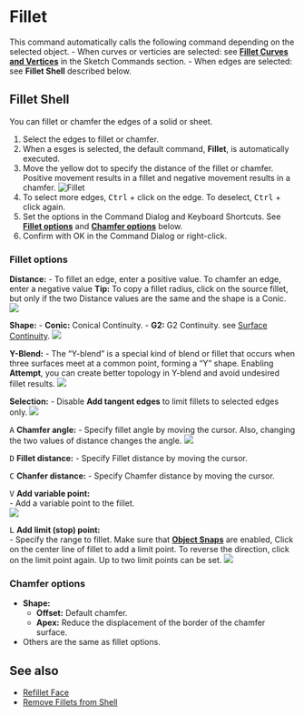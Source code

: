 
# Fillet

<Reference shortcut="B" command="Fillet" button="" />

This command automatically calls the following command depending on the selected object.
    - When curves or verticies are selected: see [**Fillet Curves and Vertices**](../sketch/fillet) in the Sketch Commands section.
    - When edges are selected: see **Fillet Shell** described below.

## Fillet Shell

You can fillet or chamfer the edges of a solid or sheet.

1. Select the edges to fillet or chamfer.
2. When a esges is selected, the default command, **Fillet**, is automatically executed.
3. Move the yellow dot to specify the distance of the fillet or chamfer. Positive movement results in a fillet and negative movement results in a chamfer.
    ![Fillet](/img/fillet-solid-0.gif)
4. To select more edges, <kbd>Ctrl</kbd> + click on the edge. To deselect, <kbd>Ctrl</kbd> + click again.
5. Set the options in the Command Dialog and Keyboard Shortcuts. See [**Fillet options**](#fillet-options) and [**Chamfer options**](#chamfer-options) below.
6. Confirm with OK in the Command Dialog or right-click.

### Fillet options
**Distance:** 
    - To fillet an edge, enter a positive value. To chamfer an edge, enter a negative value
<Callout type="info" emoji="💡">
    **Tip:**
    To copy a fillet radius, click on the source fillet, but only if the two Distance values are the same and the shape is a Conic.
![](/img/fillet-solid-copyfillet.gif)
</Callout>

**Shape:**
    - **Conic:** Conical Continuity.
    - **G2:** G2 Continuity. see [Surface Continuity](../cad-essentials/continuity-curve-and-surface).
    ![](/img/fillet-solid.gif)

**Y-Blend:** 
    - The “Y-blend” is a special kind of blend or fillet that occurs when three surfaces meet at a common point, forming a “Y” shape. Enabling **Attempt**, you can create better topology  in Y-blend and avoid undesired fillet results.
    ![](/img/fillet-solid-yblend.gif)

**Selection:** 
    - Disable **Add tangent edges** to limit fillets to selected edges only.
    ![](/img/fillet-sold-selection.gif)

<kbd>A</kbd> **Chamfer angle:** 
    - Specify fillet angle by moving the cursor.
<Callout type="info" emoji="💡">
    Also, changing the two values of distance changes the angle.
    ![](/img/fillet-solid-two-value.gif)
</Callout>

<kbd>D</kbd> **Fillet distance:** 
    - Specify Fillet distance by moving the cursor.<br />

<kbd>C</kbd> **Chanfer distance:** 
    - Specify Chamfer distance by moving the cursor.<br />

<kbd>V</kbd> **Add variable point:** <br />
    - Add a variable point to the fillet.<br />
    ![](/img/fillet-solid-variable.gif)

<kbd>L</kbd> **Add limit (stop) point:** <br />
    - Specify the range to fillet. Make sure that [**Object Snaps**](../3d-viewport/grid-and-snap#object-snap) are enabled, Click on the center line of fillet to add a limit point. To reverse the direction, click on the limit point again. Up to two limit points can be set.
    ![](/img/fillet-solid-limit.gif)

### Chamfer options
- **Shape:**
    - **Offset:** Default chamfer.
    - **Apex:** Reduce the displacement of the border of the chamfer surface.
- Others are the same as fillet options.

## See also
- [Refillet Face](./refillet-face)
- [Remove Fillets from Shell](./remove-fillets-from-shell)

